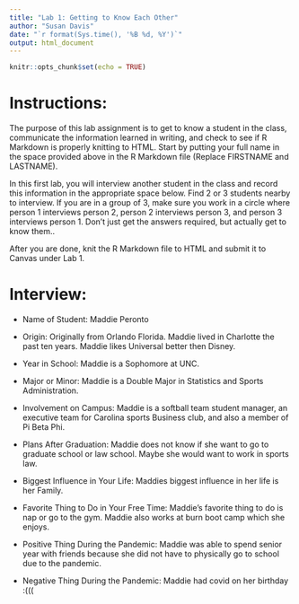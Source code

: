```yaml
---
title: "Lab 1: Getting to Know Each Other"
author: "Susan Davis"
date: "`r format(Sys.time(), '%B %d, %Y')`"
output: html_document
---
```


```r
knitr::opts_chunk$set(echo = TRUE)
```

# Instructions:

The purpose of this lab assignment is to get to know a student in the class, communicate the information learned in writing, and check to see if R Markdown is properly knitting to HTML. Start by putting your full name in the space provided above in the R Markdown file (Replace FIRSTNAME and LASTNAME).

In this first lab, you will interview another student in the class and record this information in the appropriate space below. Find 2 or 3 students nearby to interview. If you are in a group of 3, make sure you work in a circle where person 1 interviews person 2, person 2 interviews person 3, and person 3 interviews person 1. Don't just get the answers required, but actually get to know them..

After you are done, knit the R Markdown file to HTML and submit it to Canvas under Lab 1.

# Interview:

- Name of Student: Maddie Peronto

- Origin: Originally from Orlando Florida. Maddie lived in Charlotte the past ten years. Maddie likes Universal better then Disney. 

- Year in School: Maddie is a Sophomore at UNC.

- Major or Minor: Maddie is a Double Major in Statistics and Sports Administration. 

- Involvement on Campus: Maddie is a softball team student manager, an executive team for Carolina sports Business club, and also a member of Pi Beta Phi.

- Plans After Graduation: Maddie does not know if she want to go to graduate school or law school. Maybe she would want to work in sports law. 

- Biggest Influence in Your Life: Maddies biggest influence in her life is her Family.

- Favorite Thing to Do in Your Free Time: Maddie's favorite thing to do is nap or go to the gym. Maddie also works at burn boot camp which she enjoys. 

- Positive Thing During the Pandemic: Maddie was able to spend senior year with friends because she did not have to physically go to school due to the pandemic. 

- Negative Thing During the Pandemic: Maddie had covid on her birthday :(((

